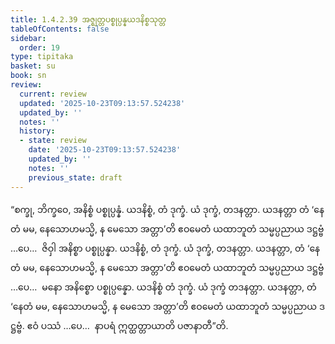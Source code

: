```yaml
---
title: 1.4.2.39 အဇ္ဈတ္တပစ္စုပ္ပန္နယဒနိစ္စသုတ္တ
tableOfContents: false
sidebar:
  order: 19
type: tipitaka
basket: su
book: sn
review:
  current: review
  updated: '2025-10-23T09:13:57.524238'
  updated_by: ''
  notes: ''
  history:
  - state: review
    date: '2025-10-23T09:13:57.524238'
    updated_by: ''
    notes: ''
    previous_state: draft
---
```



<ReviewStatus review={frontmatter.review} showDetails={true} />

<HypothesisAnnotation frontmatter={frontmatter} />

<DynamicBreadcrumb />

<Division number="206" book="sn" e="ch" v="18" p="308">

<Paragraph number="908" book="sn">
“စက္ခု, ဘိက္ခဝေ, အနိစ္စံ ပစ္စုပ္ပန္နံ. ယဒနိစ္စံ, တံ ဒုက္ခံ. ယံ ဒုက္ခံ, တဒနတ္တာ. ယဒနတ္တာ တံ ‘နေတံ မမ, နေသောဟမသ္မိ, န မေသော အတ္တာ’တိ ဧဝမေတံ ယထာဘူတံ သမ္မပ္ပညာယ ဒဋ္ဌဗ္ဗံ …ပေ…  ဇိဝှါ အနိစ္စာ ပစ္စုပ္ပန္နာ. ယဒနိစ္စံ, တံ ဒုက္ခံ. ယံ ဒုက္ခံ, တဒနတ္တာ. ယဒနတ္တာ, တံ ‘နေတံ မမ, နေသောဟမသ္မိ, န မေသော အတ္တာ’တိ ဧဝမေတံ ယထာဘူတံ သမ္မပ္ပညာယ ဒဋ္ဌဗ္ဗံ …ပေ…  မနော အနိစ္စော ပစ္စုပ္ပန္နော. ယဒနိစ္စံ တံ ဒုက္ခံ. ယံ ဒုက္ခံ တဒနတ္တာ. ယဒနတ္တာ, တံ ‘နေတံ မမ, နေသောဟမသ္မိ, န မေသော အတ္တာ’တိ ဧဝမေတံ ယထာဘူတံ သမ္မပ္ပညာယ ဒဋ္ဌဗ္ဗံ. ဧဝံ ပဿံ …ပေ…  နာပရံ ဣတ္ထတ္တာယာတိ ပဇာနာတီ”တိ.
</Paragraph>
</Division>